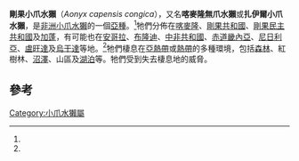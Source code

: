 {{Subspeciesbox
| name = 剛果小爪水獺<ref name=msw3>{{MSW3 Wozencraft | id = 14001080 | pages=}}</ref>
| status = LC
| status_system = IUCN
| status_ref = <ref name=iucn>{{IUCN2008 | assessors = Hoffmann M | year = 2008 | title = Aonyx congicus | id = 1794 | downloaded = 2008-10-14}}</ref>
| species link = 非洲小爪水獺
| genus = Aonyx
| species = capensis
| subspecies = congica
| authority = [[Einar_Lönnberg|Lönnberg]], 1910
| synonyms =
* ''A. congicus''
* ''A. congica''
}}

'''剛果小爪水獺'''（''Aonyx capensis congica''），又名'''喀麥隆無爪水獺'''或'''扎伊爾小爪水獺'''，是[[非洲小爪水獺|非洲小爪水獺]]的一個[[亞種|亞種]]。<ref name=msw3/>牠們分佈在[[喀麥隆|喀麥隆]]、[[剛果共和國|剛果共和國]]、[[剛果民主共和國|剛果民主共和國]]及[[加蓬|加蓬]]，有可能也在[[安哥拉|安哥拉]]、[[布隆迪|布隆迪]]、[[中非共和國|中非共和國]]、[[赤道畿內亞|赤道畿內亞]]、[[尼日利亞|尼日利亞]]、[[盧旺達|盧旺達]]及[[烏干達|烏干達]]等地。<ref name=iucn/>牠們棲息在[[亞熱帶|亞熱帶]]或[[熱帶|熱帶]]的多種環境，包括[[森林|森林]]、紅樹林、[[沼澤|沼澤]]、山區及[[湖泊|湖泊]]等。牠們受到失去棲息地的威脅。

== 參考 ==
{{reflist}}
{{Taxonbar|from=Q526758}}

[[Category:小爪水獺屬|Category:小爪水獺屬]]